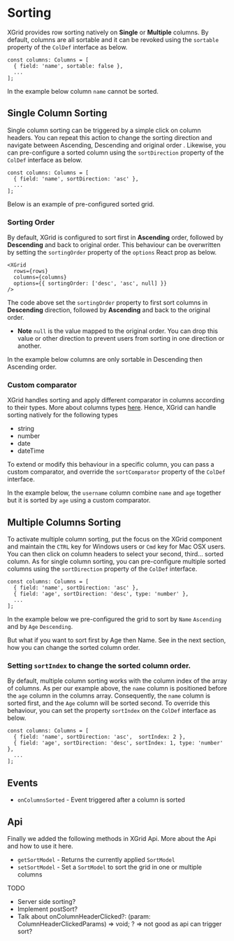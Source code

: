 
<Meta title="1. Docs/5. Sorting" component={XGrid} />

# Sorting

XGrid provides row sorting natively on **Single** or **Multiple** columns.
By default, columns are all sortable and it can be revoked using the `sortable` property of the `ColDef` interface as below.

```tsx
const columns: Columns = [
  { field: 'name', sortable: false },
  ...
];
```

In the example below column `name` cannot be sorted.

<UnSortableColumnDemo />

## Single Column Sorting

Single column sorting can be triggered by a simple click on column headers. You can repeat this action to change the sorting direction and navigate between Ascending, Descending and original order .
Likewise, you can pre-configure a sorted column using the `sortDirection` property of the `ColDef` interface as below.

```tsx
const columns: Columns = [
  { field: 'name', sortDirection: 'asc' },
  ...
];
```

Below is an example of pre-configured sorted grid.

<SingleSortDemo />

### Sorting Order

By default, XGrid is configured to sort first in **Ascending** order, followed by **Descending** and back to original order.
This behaviour can be overwritten by setting the `sortingOrder` property of the `options` React prop as below.

```tsx
<XGrid
  rows={rows}
  columns={columns}
  options={{ sortingOrder: ['desc', 'asc', null] }}
/>
```

The code above set the `sortingOrder` property to first sort columns in **Descending** direction, followed by **Ascending** and back to the original order.

- **Note** `null` is the value mapped to the original order. You can drop this value or other direction to prevent users from sorting in one direction or another.

In the example below columns are only sortable in Descending then Ascending order.

<SortOrderDemo />

### Custom comparator

XGrid handles sorting and apply different comparator in columns according to their types. More about columns types [here]().
Hence, XGrid can handle sorting natively for the following types

- string
- number
- date
- dateTime

To extend or modify this behaviour in a specific column, you can pass a custom comparator, and override the `sortComparator` property of the `ColDef` interface.

In the example below, the `username` column combine `name` and `age` together but it is sorted by `age` using a custom comparator.

<CustomComparatorDemo />

## Multiple Columns Sorting

To activate multiple column sorting, put the focus on the XGrid component and maintain the `CTRL` key for Windows users or `Cmd` key for Mac OSX users.
You can then click on column headers to select your second, third... sorted column.
As for single column sorting, you can pre-configure multiple sorted columns using the `sortDirection` property of the `ColDef` interface.

```tsx
const columns: Columns = [
  { field: 'name', sortDirection: 'asc' },
  { field: 'age', sortDirection: 'desc', type: 'number' },
  ...
];
```

In the example below we pre-configured the grid to sort by `Name` `Ascending` and by `Age` `Descending`.

<MultipleSortColumnDemo />

But what if you want to sort first by Age then Name. See in the next section, how you can change the sorted column order.

### Setting `sortIndex` to change the sorted column order.

By default, multiple column sorting works with the column index of the array of columns.
As per our example above, the `name` column is positioned before the `age` column in the columns array.
Consequently, the `name` column is sorted first, and the `Age` column will be sorted second.
To override this behaviour, you can set the property `sortIndex` on the `ColDef` interface as below.

```tsx
const columns: Columns = [
  { field: 'name', sortDirection: 'asc',  sortIndex: 2 },
  { field: 'age', sortDirection: 'desc', sortIndex: 1, type: 'number' },
  ...
];
```

<SortIndexDemo />

## Events

- `onColumnsSorted` - Event triggered after a column is sorted

## Api

Finally we added the following methods in XGrid Api. More about the Api and how to use it here.

- `getSortModel` - Returns the currently applied `SortModel`
- `setSortModel` - Set a `SortModel` to sort the grid in one or multiple columns

TODO

- Server side sorting?
- Implement postSort?
- Talk about onColumnHeaderClicked?: (param: ColumnHeaderClickedParams) => void; ? => not good as api can trigger sort?
